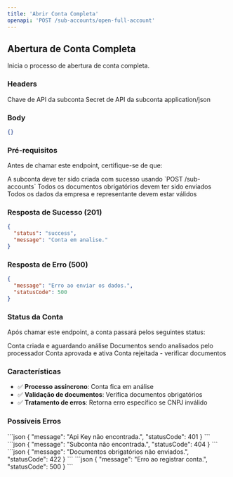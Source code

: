 ```yaml
---
title: 'Abrir Conta Completa'
openapi: 'POST /sub-accounts/open-full-account'
---
```


## Abertura de Conta Completa

Inicia o processo de abertura de conta completa.

### Headers

<ParamField path="api_key" type="string" required>
  Chave de API da subconta
</ParamField>

<ParamField path="api_secret" type="string" required>
  Secret de API da subconta
</ParamField>

<ParamField path="Content-Type" type="string" required>
  application/json
</ParamField>

### Body

```json
{}
```

### Pré-requisitos

Antes de chamar este endpoint, certifique-se de que:

<Steps>
  <Step title="Subconta Criada">
    A subconta deve ter sido criada com sucesso usando `POST /sub-accounts`
  </Step>
  <Step title="Documentos Enviados">
    Todos os documentos obrigatórios devem ter sido enviados
  </Step>
  <Step title="Dados Validados">
    Todos os dados da empresa e representante devem estar válidos
  </Step>
</Steps>

### Resposta de Sucesso (201)

```json
{
  "status": "success",
  "message": "Conta em analise."
}
```

### Resposta de Erro (500)

```json
{
  "message": "Erro ao enviar os dados.",
  "statusCode": 500
}
```

### Status da Conta

Após chamar este endpoint, a conta passará pelos seguintes status:

<AccordionGroup>
  <Accordion title="PENDING">
    Conta criada e aguardando análise
  </Accordion>
  <Accordion title="UNDER_REVIEW">
    Documentos sendo analisados pelo processador
  </Accordion>
  <Accordion title="APPROVED">
    Conta aprovada e ativa
  </Accordion>
  <Accordion title="REJECTED">
    Conta rejeitada - verificar documentos
  </Accordion>
</AccordionGroup>

### Características

- ✅ **Processo assíncrono**: Conta fica em análise
- ✅ **Validação de documentos**: Verifica documentos obrigatórios
- ✅ **Tratamento de erros**: Retorna erro específico se CNPJ inválido

### Possíveis Erros

<AccordionGroup>
  <Accordion title="401 - Unauthorized">
    ```json
    {
      "message": "Api Key não encontrada.",
      "statusCode": 401
    }
    ```
  </Accordion>
  <Accordion title="404 - Not Found">
    ```json
    {
      "message": "Subconta não encontrada.",
      "statusCode": 404
    }
    ```
  </Accordion>
  <Accordion title="422 - Unprocessable Entity">
    ```json
    {
      "message": "Documentos obrigatórios não enviados.",
      "statusCode": 422
    }
    ```
  </Accordion>
  <Accordion title="500 - Internal Server Error">
    ```json
    {
      "message": "Erro ao registrar conta.",
      "statusCode": 500
    }
    ```
  </Accordion>
</AccordionGroup>
